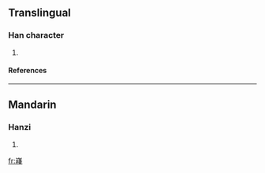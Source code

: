 ==Translingual==
===Han character===
{{Han char|rn=46|rad=山|as=12|sn=15|four=|canj=山木戈戈 (UDII)}}
# {{defn|Han|sort=山12}}
====References====
{{Han ref|kx=0319.440|dkj=08476|dj=0620.030|hdz=10796.150|uh=5D98|ud=23960}}
----
==Mandarin==
===Hanzi===
{{cmn-hanzi|pin=[[zhàn]] ([[zhan4]])|wg=chan<sup>4</sup>}}
# {{defn|Mandarin}}

[[fr:嶘]]